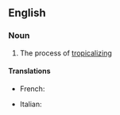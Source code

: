 ==English==

===Noun===
{{en-noun|-|s}}

# The process of [[tropicalize|tropicalizing]]

====Translations====
{{trans-top}}
* French: {{t+|fr|tropicalisation}}
{{trans-mid}}
* Italian: {{t|it|tropicalizzazione|f}}
{{trans-bottom}}